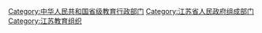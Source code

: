 [[Category:中华人民共和国省级教育行政部门|Category:中华人民共和国省级教育行政部门]]
[[Category:江苏省人民政府组成部门|Category:江苏省人民政府组成部门]]
[[Category:江苏教育组织|Category:江苏教育组织]]
